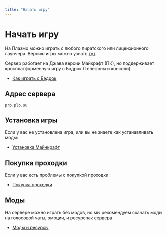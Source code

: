 ```yaml
---
title: "Начать игру"
---
```


# Начать игру

На Плазмо можно играть с любого пиратского или лицензионного лаунчера. Версию игры можно узнать [тут](/stats)

Сервер работает на Джава версии Майкрафт (ПК), но поддерживает кросплатформенную игру с Бэдрок (Телефоны и консоли)

- [Как играть с Бэдрок](/guides/bedrock)

## Адрес сервера

```
prp.plo.su
```

## Установка игры

Если у вас не установлена игра, или вы не знаете как устанавливать моды:

- [Установка Майнкрафт](/getting-started/install)

## Покупка проходки

Если у вас есть проблемы с покупкой проходки:

- [Покупка проходки](/getting-started/access)

## Моды

На сервере можно играть без модов, но мы рекомендуем скачать моды на голосовой чаты, эмоции, и ресурспак сервера

- [Моды и ресурсы](/mods)


